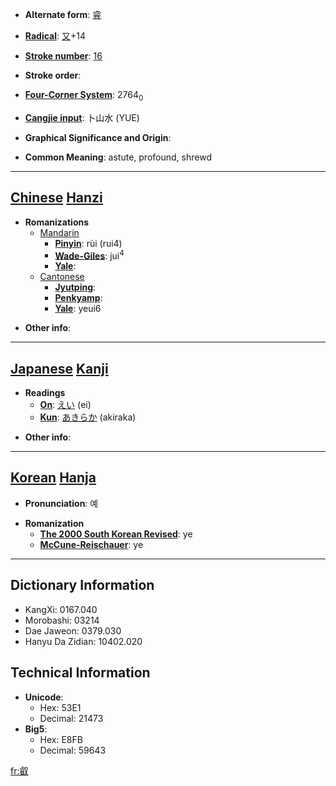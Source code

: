 * '''Alternate form''': [[睿]]

* '''[[Wiktionary:Chinese radical index| Radical]]''': [[Wiktionary:Chinese radical index 又|又]]+14

* '''[[Wiktionary:Chinese total strokes index|Stroke number]]''': [[Wiktionary:Chinese total strokes index 16|16]]

* '''Stroke order''': 

* '''[[Wiktionary:Chinese four corner index|Four-Corner System]]''': 2764<sub>0</sub>

* '''[[Wiktionary:Chinese Cangjie index|Cangjie input]]''': 卜山水 (YUE)

* '''Graphical Significance and Origin''': 

* '''Common Meaning''': astute, profound, shrewd

----

== [[Chinese]] [[Hanzi]] ==

* '''Romanizations'''
** [[Mandarin]]
*** '''[[Pinyin]]''': rùi (rui4)
*** '''[[Wade-Giles]]''': jui<sup>4</sup>
*** '''[[Yale]]''': 
**[[Cantonese]]
***'''[[Jyutping]]''':
***'''[[Penkyamp]]''': 
***'''[[Yale]]''': yeui6

* '''Other info''': 

----

== [[Japanese]] [[Kanji]] ==

* '''Readings'''
** '''[[On]]''': [[えい]] (ei)
** '''[[Kun]]''': [[あきらか]] (akiraka)

* '''Other info''':  

----

== [[Korean]] [[Hanja]] ==

* '''Pronunciation''': 예

* '''Romanization'''
** '''[[The 2000 South Korean Revised Romanization|The 2000 South Korean Revised]]''': ye
** '''[[McCune-Reischauer]]''': ye

----

== Dictionary Information ==

* KangXi: 0167.040
* Morobashi: 03214
* Dae Jaweon: 0379.030
* Hanyu Da Zidian: 10402.020

== Technical Information ==

* '''Unicode''':
** Hex: 53E1
** Decimal: 21473
* '''Big5''':
** Hex: E8FB
** Decimal: 59643

[[fr:叡]]